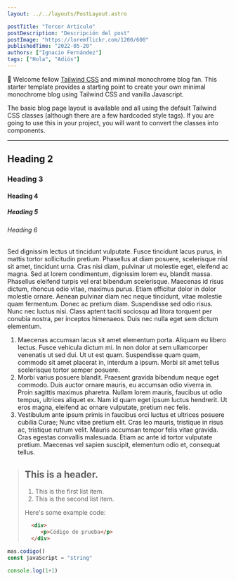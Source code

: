 ```yaml
---
layout: ../../layouts/PostLayout.astro

postTitle: "Tercer Artículo"
postDescription: "Descripción del post"
postImage: "https://loremflickr.com/1200/600"
publishedTime: "2022-05-20"
authors: ["Ignacio Fernández"]
tags: ["Hola", "Adiós"]
---
```


👋 Welcome fellow [Tailwind CSS](https://www.tailwindcss.com) and miminal monochrome blog fan. This starter template provides a starting point to create your own minimal monochrome blog using Tailwind CSS and vanilla Javascript.

The basic blog page layout is available and all using the default Tailwind CSS classes (although there are a few hardcoded style tags). If you are going to use this in your project, you will want to convert the classes into components.

---

## Heading 2

### Heading 3

#### Heading 4

##### Heading 5

###### Heading 6

Sed dignissim lectus ut tincidunt vulputate. Fusce tincidunt lacus purus, in mattis tortor sollicitudin pretium. Phasellus at diam posuere, scelerisque nisl sit amet, tincidunt urna. Cras nisi diam, pulvinar ut molestie eget, eleifend ac magna. Sed at lorem condimentum, dignissim lorem eu, blandit massa. Phasellus eleifend turpis vel erat bibendum scelerisque. Maecenas id risus dictum, rhoncus odio vitae, maximus purus. Etiam efficitur dolor in dolor molestie ornare. Aenean pulvinar diam nec neque tincidunt, vitae molestie quam fermentum. Donec ac pretium diam. Suspendisse sed odio risus. Nunc nec luctus nisi. Class aptent taciti sociosqu ad litora torquent per conubia nostra, per inceptos himenaeos. Duis nec nulla eget sem dictum elementum.

1. Maecenas accumsan lacus sit amet elementum porta. Aliquam eu libero lectus. Fusce vehicula dictum mi. In non dolor at sem ullamcorper venenatis ut sed dui. Ut ut est quam. Suspendisse quam quam, commodo sit amet placerat in, interdum a ipsum. Morbi sit amet tellus scelerisque tortor semper posuere.
2. Morbi varius posuere blandit. Praesent gravida bibendum neque eget commodo. Duis auctor ornare mauris, eu accumsan odio viverra in. Proin sagittis maximus pharetra. Nullam lorem mauris, faucibus ut odio tempus, ultrices aliquet ex. Nam id quam eget ipsum luctus hendrerit. Ut eros magna, eleifend ac ornare vulputate, pretium nec felis.
3. Vestibulum ante ipsum primis in faucibus orci luctus et ultrices posuere cubilia Curae; Nunc vitae pretium elit. Cras leo mauris, tristique in risus ac, tristique rutrum velit. Mauris accumsan tempor felis vitae gravida. Cras egestas convallis malesuada. Etiam ac ante id tortor vulputate pretium. Maecenas vel sapien suscipit, elementum odio et, consequat tellus.

> ## This is a header.
> 
> 1.   This is the first list item.
> 2.   This is the second list item.
> 
> Here's some example code:
>
> ```html
>   <div>
>      <p>Código de prueba</p>
>   </div>
> ```
>    

```js
mas.codigo()
const javaScript = "string"

console.log(1+1)
```


